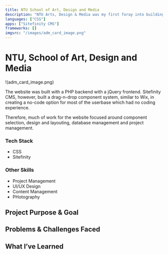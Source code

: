 ```yaml
---
title: NTU School of Art, Design and Media
description: "NTU Arts, Design & Media was my first foray into building and designing a website. Although the website was built mostly through drag-n-drop components built by the tech team from E&Y, there were also many design considerations that had to be made due to the limitations in design."
languages: ["CSS"]
apps: ["Sitefinity CMS"]
frameworks: []
imgsrc: "/images/adm_card_image.png"
---
```


# NTU, School of Art, Design and Media

!(adm_card_image.png)

The website was built with a PHP backend with a jQuery frontend. Sitefinity CMS, however, built a drag-n-drop component system, similar to Wix, in creating a no-code option for most of the userbase which had no coding experience.

Therefore, much of work for the website focused around component selection, design and layouting, database management and project management.

### Tech Stack

- CSS
- Sitefinity

### Other Skills

- Project Management
- UI/UX Design
- Content Management
- PHotography

## Project Purpose & Goal

## Problems & Challenges Faced

## What I’ve Learned
